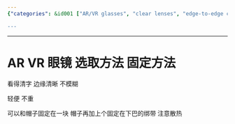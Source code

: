 ```yaml
---
{"categories": &id001 ["AR/VR glasses", "clear lenses", "edge-to-edge clarity", "lightweight design", "hat or headband compatible", "ventilation for heat dissipation", "selecting AR/VR glasses"], "category": "Augmented Reality", "date": "2023-02-06 07:29:34", "description": "This article provides a guide for choosing AR/VR glasses that offer a clear, edge-to-edge viewing experience without blurriness and are lightweight for comfortable wear. Additionally, the design should allow for proper ventilation to manage heat dissipation and be compatible with hats or headbands.", "tags": *id001, "title": "Choosing the Perfect AR/VR Glasses: Clear, Comfortable, and Well-Ventilated"}

---
```


------

# AR VR 眼镜 选取方法 固定方法

看得清字 边缘清晰 不模糊

轻便 不重


可以和帽子固定在一块 帽子再加上个固定在下巴的绑带 注意散热

